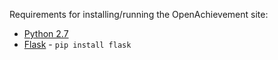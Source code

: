Requirements for installing/running the OpenAchievement site:

* [[http://www.python.org/|Python 2.7]]
* [[http://flask.pocoo.org/|Flask]] - <code>pip install flask</code>
